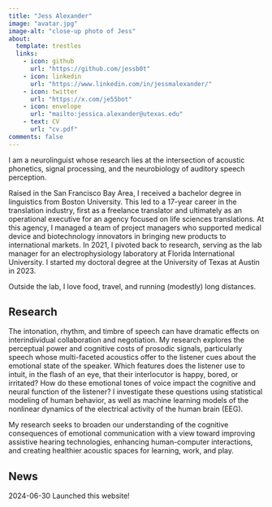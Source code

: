 ```yaml
---
title: "Jess Alexander"
image: "avatar.jpg"
image-alt: "close-up photo of Jess"
about:
  template: trestles
  links:
    - icon: github
      url: "https://github.com/jessb0t"
    - icon: linkedin
      url: "https://www.linkedin.com/in/jessmalexander/"
    - icon: twitter
      url: "https://x.com/je55bot"
    - icon: envelope
      url: "mailto:jessica.alexander@utexas.edu"
    - text: CV
      url: "cv.pdf"
comments: false
---
```

::: {.column-page}
I am a neurolinguist whose research lies at the intersection of acoustic phonetics, signal processing, and the neurobiology of auditory speech perception.

Raised in the San Francisco Bay Area, I received a bachelor degree in linguistics from Boston University. This led to a 17-year career in the translation industry, first as a freelance translator and ultimately as an operational executive for an agency focused on life sciences translations. At this agency, I managed a team of project managers who supported medical device and biotechnology innovators in bringing new products to international markets. In 2021, I pivoted back to research, serving as the lab manager for an electrophysiology laboratory at Florida International University. I started my doctoral degree at the University of Texas at Austin in 2023.

Outside the lab, I love food, travel, and running (modestly) long distances.

## Research
The intonation, rhythm, and timbre of speech can have dramatic effects on interindividual collaboration and negotiation. My research explores the perceptual power and cognitive costs of prosodic signals, particularly speech whose multi-faceted acoustics offer to the listener cues about the emotional state of the speaker. Which features does the listener use to intuit, in the flash of an eye, that their interlocutor is happy, bored, or irritated? How do these emotional tones of voice impact the cognitive and neural function of the listener? I investigate these questions using statistical modeling of human behavior, as well as machine learning models of the nonlinear dynamics of the electrical activity of the human brain (EEG).

My research seeks to broaden our understanding of the cognitive consequences of emotional communication with a view toward improving assistive hearing technologies, enhancing human-computer interactions, and creating healthier acoustic spaces for learning, work, and play.

## News
<span class="badge bg-success">2024-06-30</span> Launched this website!
:::